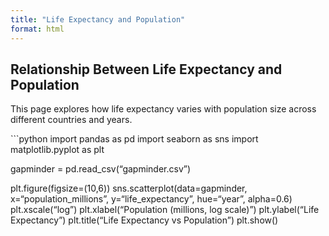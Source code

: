```yaml
---
title: "Life Expectancy and Population"
format: html
---
```


## Relationship Between Life Expectancy and Population

This page explores how life expectancy varies with population size across different countries and years.

```python
import pandas as pd
import seaborn as sns
import matplotlib.pyplot as plt

gapminder = pd.read_csv("gapminder.csv")

plt.figure(figsize=(10,6))
sns.scatterplot(data=gapminder, x="population_millions", y="life_expectancy", hue="year", alpha=0.6)
plt.xscale("log")
plt.xlabel("Population (millions, log scale)")
plt.ylabel("Life Expectancy")
plt.title("Life Expectancy vs Population")
plt.show()
